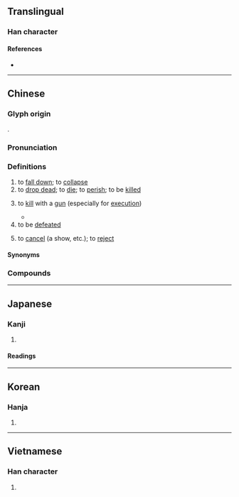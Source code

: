 {{also|毙}}
{{character info}}
==Translingual==

===Han character===
{{Han char|rn=66|rad=攴|as=14|sn=18|four=98211|canj=FKMNP|ids=⿱敝死}}

====References====
* {{Han ref|kx=0476.090|dkj=13417|dj=0831.080|hdz=21478.050|uh=6583|ud=25987|bh=C0C5|bd=49349}}

----

==Chinese==
{{zh-forms|s=毙|alt=獘}}

===Glyph origin===
{{Han etym}}
{{Han compound|敝|死|c1=p|c2=s|t2=death|ls=psc}}.

===Pronunciation===
{{zh-pron
|m=bì
|c=bai6
|h=pfs=pi
|md=
|mn=xm,qz,tw:pē/zz:pī/xm,twv:pè
|mn-t=bi6
|w=3bi
|mc=y
|oc=y
|cat=v
}}

===Definitions===
{{zh-hanzi}}

# to [[fall down]]; to [[collapse]]
# to [[drop dead]]; to [[die]]; to [[perish]]; to be [[killed]]
# {{lb|zh|colloquial}} to [[kill]] with a [[gun]] (especially for [[execution]])
#* {{zh-x|到 時候 我 就 斃 了 他們|I would '''shoot''' them '''dead''' then|ref='''2001''', {{w|Chiung Yao}}, {{w2|zh|情深深雨濛濛}} (episode 1<!--, 34:35-->, Mainland version)}}
# to be [[defeated]]
# {{lb|zh|colloquial}} to [[cancel]] (a show, etc.); to [[reject]]

====Synonyms====
{{zh-dial|槍斃}}

===Compounds===
{{zh-der|槍斃|擊斃|斃命|倒斃|勒斃|待斃|暴斃|束手就斃|斃傷|瘐斃|路斃|酷斃|自斃|射斃|束手待斃|坐以待斃|安坐待斃|坐而待斃|斂手待斃|作法自斃|多行不義必自斃|為法自斃}}

----

==Japanese==

===Kanji===
{{ja-kanji|grade=|rs=攴14}}

# {{rfdef|ja|sort=攴14}}

====Readings====
{{ja-readings
|goon=べ
|kanon=へい
|kun=たお-れる, たお-す
}}

----

==Korean==

===Hanja===
{{ko-hanja|hangeul=폐|eumhun=|rv=pye|mr=p'ye|y=phyey}}

# {{rfdef|ko|sort=攴14}}

----

==Vietnamese==

===Han character===
{{vi-readings|reading=tệ, tễ|rs=攴14}}

# {{rfdef|vi|sort=攴14}}